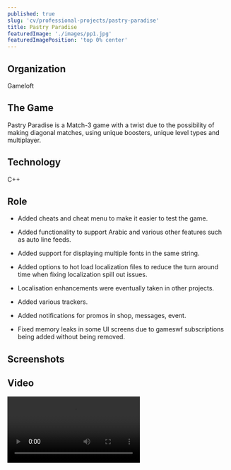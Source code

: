 ```yaml
---
published: true
slug: 'cv/professional-projects/pastry-paradise'
title: Pastry Paradise
featuredImage: './images/pp1.jpg'
featuredImagePosition: 'top 0% center'
---
```


## Organization

Gameloft

## The Game

Pastry Paradise is a Match-3 game with a twist due to the possibility of making diagonal matches, using unique boosters,
unique level types and multiplayer.

## Technology

C++

## Role

-   Added cheats and cheat menu to make it easier to test the game.

-   Added functionality to support Arabic and various other features such as auto line feeds.

-   Added support for displaying multiple fonts in the same string.

-   Added options to hot load localization files to reduce the turn around time when fixing localization spill out
    issues.

-   Localisation enhancements were eventually taken in other projects.

-   Added various trackers.

-   Added notifications for promos in shop, messages, event.

-   Fixed memory leaks in some UI screens due to gameswf subscriptions being added without being removed.

## Screenshots

<ImageGallery relativeDirectory={props.path} />

## Video

<Video src="https://www.youtube.com/embed/-15ZjsgRNDE" title="Pastry Paradise Video" />

## Downloads

[Itunes App Store](https://itunes.apple.com/app/id901836862)

[Google Play](https://play.google.com/store/apps/details?id=com.gameloft.android.ANMP.GloftPAHM)
